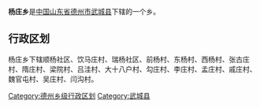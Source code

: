 '''杨庄乡'''是[[中华人民共和国|中国]][[山东省|山东省]][[德州市|德州市]][[武城县|武城县]]下辖的一个乡。

== 行政区划 ==

杨庄乡下辖顺杨社区、饮马庄村、瑞杨社区、前杨村、东杨村、西杨村、张古庄村、隋庄村、梁院村、吕洼村、大十八户村、勾庄村、李庄村、孟庄村、戚庄村、魏官屯村、吴庄村、闫沟村。

{{山东小作品}}
{{武城县行政区划}}

[[Category:德州乡级行政区划|Category:德州乡级行政区划]]
[[Category:武城县|Category:武城县]]